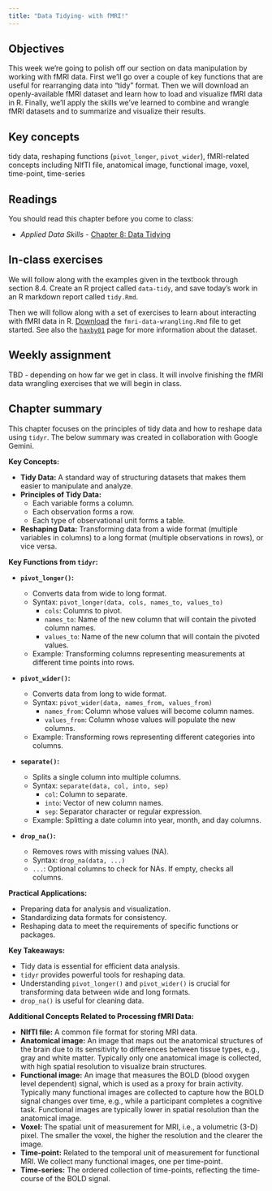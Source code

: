 ```yaml
---
title: "Data Tidying- with fMRI!"
---
```


## Objectives

This week we're going to polish off our section on data manipulation by working with fMRI data. First we'll go over a couple of key functions that are useful for rearranging data into "tidy" format. Then we will download an openly-available fMRI dataset and learn how to load and visualize fMRI data in R. Finally, we'll apply the skills we've learned to combine and wrangle fMRI datasets and to summarize and visualize their results.

::: {.callout-note icon="false"}
## Key concepts

tidy data, reshaping functions (`pivot_longer`, `pivot_wider`), fMRI-related concepts including NIfTI file, anatomical image, functional image, voxel, time-point, time-series
:::

## Readings

You should read this chapter before you come to class:

-   *Applied Data Skills -* [Chapter 8: Data Tidying](https://psyteachr.github.io/ads-v3/08-tidy.html)

## In-class exercises

We will follow along with the examples given in the textbook through section 8.4. Create an R project called `data-tidy`, and save today's work in an R markdown report called `tidy.Rmd`.

Then we will follow along with a set of exercises to learn about interacting with fMRI data in R. [Download](../files/fmri-data-wrangling.Rmd) the `fmri-data-wrangling.Rmd` file to get started. See also the [`haxby01`](../datasets/haxby01.html) page for more information about the dataset.

## Weekly assignment

TBD - depending on how far we get in class. It will involve finishing the fMRI data wrangling exercises that we will begin in class.

## Chapter summary

This chapter focuses on the principles of tidy data and how to reshape data using `tidyr`. The below summary was created in collaboration with Google Gemini.

**Key Concepts:**

-   **Tidy Data:** A standard way of structuring datasets that makes them easier to manipulate and analyze.
-   **Principles of Tidy Data:**
    -   Each variable forms a column.
    -   Each observation forms a row.
    -   Each type of observational unit forms a table.
-   **Reshaping Data:** Transforming data from a wide format (multiple variables in columns) to a long format (multiple observations in rows), or vice versa.

**Key Functions from `tidyr`:**

-   **`pivot_longer()`:**

    -   Converts data from wide to long format.
    -   Syntax: `pivot_longer(data, cols, names_to, values_to)`
        -   `cols`: Columns to pivot.
        -   `names_to`: Name of the new column that will contain the pivoted column names.
        -   `values_to`: Name of the new column that will contain the pivoted values.
    -   Example: Transforming columns representing measurements at different time points into rows.

-   **`pivot_wider()`:**

    -   Converts data from long to wide format.
    -   Syntax: `pivot_wider(data, names_from, values_from)`
        -   `names_from`: Column whose values will become column names.
        -   `values_from`: Column whose values will populate the new columns.
    -   Example: Transforming rows representing different categories into columns.

-   **`separate()`:**

    -   Splits a single column into multiple columns.
    -   Syntax: `separate(data, col, into, sep)`
        -   `col`: Column to separate.
        -   `into`: Vector of new column names.
        -   `sep`: Separator character or regular expression.
    -   Example: Splitting a date column into year, month, and day columns.

-   **`drop_na()`:**

    -   Removes rows with missing values (NA).
    -   Syntax: `drop_na(data, ...)`
    -   `...`: Optional columns to check for NAs. If empty, checks all columns.

**Practical Applications:**

-   Preparing data for analysis and visualization.
-   Standardizing data formats for consistency.
-   Reshaping data to meet the requirements of specific functions or packages.

**Key Takeaways:**

-   Tidy data is essential for efficient data analysis.
-   `tidyr` provides powerful tools for reshaping data.
-   Understanding `pivot_longer()` and `pivot_wider()` is crucial for transforming data between wide and long formats.
-   `drop_na()` is useful for cleaning data.

**Additional Concepts Related to Processing fMRI Data:**

-   **NIfTI file:** A common file format for storing MRI data.
-   **Anatomical image:** An image that maps out the anatomical structures of the brain due to its sensitivity to differences between tissue types, e.g., gray and white matter. Typically only one anatomical image is collected, with high spatial resolution to visualize brain structures.
-   **Functional image:** An image that measures the BOLD (blood oxygen level dependent) signal, which is used as a proxy for brain activity. Typically many functional images are collected to capture how the BOLD signal changes over time, e.g., while a participant completes a cognitive task. Functional images are typically lower in spatial resolution than the anatomical image.
-   **Voxel:** The spatial unit of measurement for MRI, i.e., a volumetric (3-D) pixel. The smaller the voxel, the higher the resolution and the clearer the image.
-   **Time-point:** Related to the temporal unit of measurement for functional MRI. We collect many functional images, one per time-point.
-   **Time-series:** The ordered collection of time-points, reflecting the time-course of the BOLD signal.
